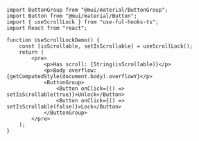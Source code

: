 
<UseScrollLockDemo />

```tsx
import ButtonGroup from "@mui/material/ButtonGroup";
import Button from "@mui/material/Button";
import { useScrollLock } from "use-ful-hooks-ts";
import React from "react";

function UseScrollLockDemo() {
	const [isScrollable, setIsScrollable] = useScrollLock();
	return (
		<pre>
			<p>Has scroll: {String(isScrollable)}</p>
			<p>Body overflow: {getComputedStyle(document.body).overflowY}</p>
			<ButtonGroup>
				<Button onClick={() => setIsScrollable(true)}>Unlock</Button>
				<Button onClick={() => setIsScrollable(false)}>Lock</Button>
			</ButtonGroup>
		</pre>
	);
}
```
